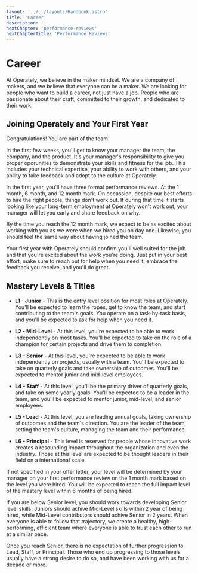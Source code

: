 ```yaml
---
layout: '../../layouts/Handbook.astro'
title: 'Career'
description: ''
nextChapter: 'performance-reviews'
nextChapterTitle: 'Performance Reviews'
---
```


# Career

At Operately, we believe in the maker mindset. We are a company of makers, and we
believe that everyone can be a maker. We are looking for people who want to build
a career, not just have a job. People who are passionate about their craft, 
committed to their growth, and dedicated to their work.

## Joining Operately and Your First Year

Congratulations! You are part of the team.

In the first few weeks, you'll get to know your manager the team, the company, 
and the product. It's your manager's responsibility to give you proper oporunities
to demonstrate your skills and fitness for the job. This includes your technical
expertise, your ability to work with others, and your ability to take feedback
and adopt to the culture at Operately.

In the first year, you'll have three formal performance reviews. At the 1 month, 
6 month, and 12 month mark. On occassion, despite our best efforts to hire the
right people, things don't work out. If during that time it starts looking like
your long-term employment at Operately won't work out, your manager will let you
early and share feedback on why.

By the time you reach the 12 month mark, we expect to be as excited about working
with you as we were when we hired you on day one. Likewise, you should feel the
same way about having joined the team. 

Your first year with Operately should confirm you'll well suited for the job and
that you're excited about the work you're doing. Just put in your best effort,
make sure to reach out for help when you need it, embrace the feedback you
receive, and you'll do great.

## Mastery Levels & Titles

- **L1 - Junior** - This is the entry level position for most roles at Operately.
  You'll be expected to learn the ropes, get to know the team, and start
  contributing to the team's goals. You operate on a task-by-task basis, and
  you'll be expected to ask for help when you need it.

- **L2 - Mid-Level** - At this level, you're expected to be able to work
  independently on most tasks. You'll be expected to take on the role of 
  a champion for certain projects and drive them to completion.

- **L3 - Senior** - At this level, you're expected to be able to work 
  independently on projects, usually with a team. You'll be expected to take on
  quarterly goals and take ownership of outcomes. You'll be expected to
  mentor junior and mid-level employees.

- **L4 - Staff** - At this level, you'll be the primary driver of quarterly
  goals, and take on some yearly goals. You'll be expected to be a leader in
  the team, and you'll be expected to mentor junior, mid-level, and senior
  employees.

- **L5 - Lead** - At this level, you are leading annual goals, taking ownership
  of outcomes and the team's direction. You are the leader of the team, setting
  the team's culture, managing the team and their performance.

- **L6 - Principal** - This level is reserved for people whose innovative work
  creates a resounding impact throughout the organization and even the industry.
  Those at this level are expected to be thought leaders in their field on a
  international scale.

If not specified in your offer letter, your level will be determined by your
manager on your first performance review on the 1 month mark based on the level
you were hired. You will be expected to reach the full impact level of the
mastery level within 6 months of being hired.

If you are below Senior level, you should work towards developing Senior level
skills. Juniors should achive Mid-Level skills within 2 year of being hired,
while Mid-Level contributors should achive Senior in 2 years. When everyone is
able to follow that trajectory, we create a healthy, high-performing, efficient
team where everyone is able to trust each other to run at a similar pace.

Once you reach Senior, there is no expectation of further progression to Lead,
Staff, or Principal. Those who end up progressing to those levels usually have
a strong desire to do so, and have been working with us for a decade or more.
